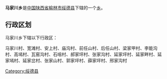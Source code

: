 {{中国乡级行政区
|行政区全称 = 马家川乡
|景观照片文件名 = 
|景观照片描述 = 
|汉语拼音 =
|其他语言 = 
|其他语言名称 = 
|位置图文件名 = 
|位置图描述 = 
|自定义图片=
|上级行政区 = [[陕西省|陕西省]][[榆林市|榆林市]][[绥德县|绥德县]]
|行政区类别 = [[乡级行政区|乡]]
|行政区划代码 = 
|行政区划 = 
|村委会 = 
|居委会 = 
|建置时间 = 
|领导职位 = 
|领导名称 = 
|政府驻地 = 
|毗邻 = 
|地理坐标 = 
|总面积 = 
|总人口 = 
|户籍人口 = 
|户籍人口年份 = 
|常住人口 = 
|常住人口年份 = 
|人口密度 = 
|GDP = 
|邮政编码 = 
|电话区号 = 
|官方网站 = 
|网站名称 = 
}}
'''马家川乡'''是[[中华人民共和国|中国]][[陕西省|陕西省]][[榆林市|榆林市]][[绥德县|绥德县]]下辖的一个[[乡级行政区|乡]]。

== 行政区划 ==
马家川乡下辖以下行政区：

马家川村、宽滩村、安上村、庙沟村、前任山村、后任山村、梁家甲村、李能沟村、高墕村、瓦窑沟村、石咀村、郝家坪村、张家沟村、延家坪村、延家畔村、延家墕村、延家岔村、张家山村、郭家坪村、薛家坪村、邢家沟村

{{陕西小作品}}
{{绥德县行政区划}}

[[Category:绥德县|Category:绥德县]]